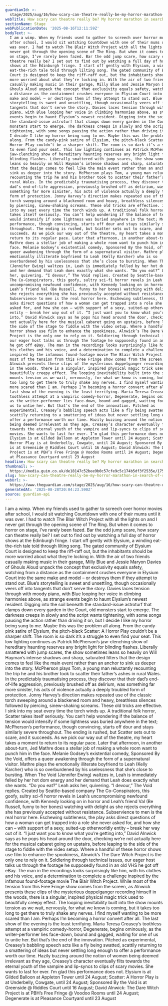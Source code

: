 ```yaml
---
guardianId: >-
  stage/2025/aug/16/how-scary-can-theatre-really-be-my-horror-marathon-in-search-of-stage-frights
webTitle: How scary can theatre really be? My horror marathon in search of stage frights
sectionName: Stage
webPublicationDate: '2025-08-16T12:11:59Z'
bodyText: >-
  I am a wimp. When my friends used to gather to screech over horror movies
  after school, I would sit watching Countdown with one of their mums until it
  was over. I had to watch The Blair Witch Project with all the lights on and I
  never got through the opening scene of The Ring. But when it comes to horror
  on stage, I’ve rarely been fazed. Bar the odd jump scare, how scary can
  theatre really be? I set out to find out by watching a full day of horror
  shows at the Edinburgh fringe. I start off gently with Elysium, a winding
  eat-the-rich tale told through lilting song. The gated community of Elysium
  Court is designed to keep the riff-raff out, but the inhabitants should be
  more worried about what they’re locking in. With the air of two friends
  casually making music in their garage, Milly Blue and Jessie Maryon Davies of
  Ghouls Aloud unpack the concept that exclusivity equals safety, watching from
  a distance as the containment crushes everyone in Elysium Court into the same
  make and model – or destroys them if they attempt to stand out. Blue’s
  storytelling is sweet and unsettling, though occasionally veers off into
  tangents that don’t serve the story. Davies laces tension through with moody
  piano, with Blue looping her voice in climbing harmonies above, as strange
  events begin to haunt Elysium’s newest resident. Digging into the soil beneath
  the standard-issue astroturf that clamps down every garden in the Court, old
  monsters start to emerge. The darkness creeps in slowly and the script wants
  tightening, with some songs pausing the action rather than driving it on, but
  I decide I like my horror being sung to me. Maybe this was the problem all
  along. From the candy-pink satire of Elysium, the pitch-black Scatter: A
  Horror Play couldn’t be a sharper shift. The room is so dark it’s a struggle
  to even find your seat. This low lighting continues as Patrick McPherson’s
  jaw-clenching show of hereditary haunting reserves any bright light for
  blinding flashes. Liberally smattered with jump scares, the show sometimes
  leans so heavily on Will Hayman’s intense shadows and sharp, saturated filters
  that the design comes to feel like the main event rather than an anchor to
  sink us deeper into the story. McPherson plays Tom, a young man reluctantly
  recounting the trip he and his brother took to scatter their father’s ashes in
  rural Wales. In the predictably traumatising process, they discover that their
  dad’s end-of-life aggression, previously brushed off as delirium, was
  something far more sinister, his acts of violence actually a deeply troubled
  form of protection. Jonny Harvey’s direction makes repeated use of the classic
  torch sweeping around a blackened room and heavy, breathless silences followed
  by piercing, sinew-shaking screams. These old tricks are effective. I sink
  into my seat every time the torch winds up. A traditional folk horror, Scatter
  takes itself seriously. You can’t help wondering if the balance of tension
  would intensify if some lightness was buried anywhere in the text; McPherson’s
  performance, though convincing, starts off dour and stays similarly severe
  throughout. The ending is rushed, but Scatter sets out to scare, and it
  succeeds. As we pick our way out of the theatre, my heart takes a moment to
  return to its regular pace. Later that afternoon, in another about-turn, Jed
  Mathre does a stellar job of making a whole room want to punch him in the
  face. Melanie Godsey’s existential comedy, Sponsored By the Void, offers a
  queer awakening through the form of a supernatural visitor. Mathre plays the
  emotionally illiterate boyfriend to Leah (Kelly Karcher) who is so
  overburdened by his uselessness that she’s close to bursting. When The Void
  (Jennifer Ewing) waltzes in, Leah is immediately felled by her hot dom energy
  and her demand that Leah does exactly what she wants. “Do you eat?” Leah asks
  her, quivering. “I devour,” The Void replies. Created by Seattle-based company
  The Co-Conspirators, this goofy, sultry sci-fi horror revels in Leah’s
  uncompromising newfound confidence, with Kennedy looking on in horror and
  Leah’s friend Val (Be Russell, funny to her bones) watching with delight as
  she rejects everything she has previously accepted without resistance.
  Subservience to men is the real horror here. Eschewing subtleness, the play
  asks direct questions of how a woman can get trapped into a role she never
  asked for, and how she can – with support of a sexy, suited-up otherworldly
  entity – break her way out of it. “I just want you to know what you’re getting
  into,” David Alnwick says as he pops his head around the door, checking we’re
  not actually here for the musical cabaret going on upstairs, before leaping to
  the side of the stage to fiddle with the video setup. Where a handful of these
  horror shows use film to enhance the spookiness, Alnwick’s The Dare Witch
  Project is the only one to rely on it. Soldiering through technical issues,
  our eager host talks us through the footage he supposedly found in an old VHS
  he got off eBay. The man in the recordings looks surprisingly like him, with
  his clothes and his voice, and a determination to complete a challenge
  inspired by the infamous found-footage movie The Blair Witch Project. While
  most of the tension from this Free Fringe show comes from the screen, as
  Alnwick presents these clips of the mysterious doppelganger recording himself
  in the woods, there is a singular, inspired physical magic trick used to
  beautifully creepy effect. The looping inevitability built into the show
  mounts tension as we wait, nervously, for what we know is coming, but it takes
  too long to get there to truly shake any nerves. I find myself wanting to be
  more scared than I am. Perhaps I’m becoming a horror convert after all. The
  last show of the evening is the least terrifying. Maria Teresa Creasey’s
  toothless attempt at a vampiric comedy-horror, Degenerate, begins ominously,
  as the writer-performer lies face-down, bound and gagged, waiting for one of
  us to untie her. But that’s the end of the innovation. Pitched as
  experimental, Creasey’s babbling speech acts like a fly being swatted,
  scattily returning to a smattering of ideas but never settling long enough to
  offer a performance worth our time. Hazily buzzing around the notion of women
  being deemed irrelevant as they age, Creasey’s character eventually flits
  towards the eternal youth of the vampire and lip-syncs to clips of scary
  movies. She wants to last for ever. I’m glad this performance does not.
  Elysium is at Gilded Balloon at Appleton Tower until 24 August; Scatter: A
  Horror Play is at Underbelly, Cowgate, until 24 August; Sponsored By the Void
  is at Greenside @ Riddles Court until 16 August; David Alnwick: The Dare Witch
  Project is at PBH’s Free Fringe @ Voodoo Rooms until 24 August; Degenerate is
  at Pleasance Courtyard until 23 August
headline: How scary can theatre really be? My horror marathon in search of stage frights
thumbnail: >-
  https://media.guim.co.uk/de18147c52bee9b0c57cfe9c5c174b5df3f2535e/1750_0_3957_3166/500.jpg
slug: how-scary-can-theatre-really-be-my-horror-marathon-in-search-of-stage-frights
webUrl: >-
  https://www.theguardian.com/stage/2025/aug/16/how-scary-can-theatre-really-be-my-horror-marathon-in-search-of-stage-frights
generatedAt: '2025-08-28T20:04:23.590Z'
source: guardian-api
---
```

I am a wimp. When my friends used to gather to screech over horror movies after school, I would sit watching Countdown with one of their mums until it was over. I had to watch The Blair Witch Project with all the lights on and I never got through the opening scene of The Ring. But when it comes to horror on stage, I’ve rarely been fazed. Bar the odd jump scare, how scary can theatre really be? I set out to find out by watching a full day of horror shows at the Edinburgh fringe. I start off gently with Elysium, a winding eat-the-rich tale told through lilting song. The gated community of Elysium Court is designed to keep the riff-raff out, but the inhabitants should be more worried about what they’re locking in. With the air of two friends casually making music in their garage, Milly Blue and Jessie Maryon Davies of Ghouls Aloud unpack the concept that exclusivity equals safety, watching from a distance as the containment crushes everyone in Elysium Court into the same make and model – or destroys them if they attempt to stand out. Blue’s storytelling is sweet and unsettling, though occasionally veers off into tangents that don’t serve the story. Davies laces tension through with moody piano, with Blue looping her voice in climbing harmonies above, as strange events begin to haunt Elysium’s newest resident. Digging into the soil beneath the standard-issue astroturf that clamps down every garden in the Court, old monsters start to emerge. The darkness creeps in slowly and the script wants tightening, with some songs pausing the action rather than driving it on, but I decide I like my horror being sung to me. Maybe this was the problem all along. From the candy-pink satire of Elysium, the pitch-black Scatter: A Horror Play couldn’t be a sharper shift. The room is so dark it’s a struggle to even find your seat. This low lighting continues as Patrick McPherson’s jaw-clenching show of hereditary haunting reserves any bright light for blinding flashes. Liberally smattered with jump scares, the show sometimes leans so heavily on Will Hayman’s intense shadows and sharp, saturated filters that the design comes to feel like the main event rather than an anchor to sink us deeper into the story. McPherson plays Tom, a young man reluctantly recounting the trip he and his brother took to scatter their father’s ashes in rural Wales. In the predictably traumatising process, they discover that their dad’s end-of-life aggression, previously brushed off as delirium, was something far more sinister, his acts of violence actually a deeply troubled form of protection. Jonny Harvey’s direction makes repeated use of the classic torch sweeping around a blackened room and heavy, breathless silences followed by piercing, sinew-shaking screams. These old tricks are effective. I sink into my seat every time the torch winds up. A traditional folk horror, Scatter takes itself seriously. You can’t help wondering if the balance of tension would intensify if some lightness was buried anywhere in the text; McPherson’s performance, though convincing, starts off dour and stays similarly severe throughout. The ending is rushed, but Scatter sets out to scare, and it succeeds. As we pick our way out of the theatre, my heart takes a moment to return to its regular pace. Later that afternoon, in another about-turn, Jed Mathre does a stellar job of making a whole room want to punch him in the face. Melanie Godsey’s existential comedy, Sponsored By the Void, offers a queer awakening through the form of a supernatural visitor. Mathre plays the emotionally illiterate boyfriend to Leah (Kelly Karcher) who is so overburdened by his uselessness that she’s close to bursting. When The Void (Jennifer Ewing) waltzes in, Leah is immediately felled by her hot dom energy and her demand that Leah does exactly what she wants. “Do you eat?” Leah asks her, quivering. “I devour,” The Void replies. Created by Seattle-based company The Co-Conspirators, this goofy, sultry sci-fi horror revels in Leah’s uncompromising newfound confidence, with Kennedy looking on in horror and Leah’s friend Val (Be Russell, funny to her bones) watching with delight as she rejects everything she has previously accepted without resistance. Subservience to men is the real horror here. Eschewing subtleness, the play asks direct questions of how a woman can get trapped into a role she never asked for, and how she can – with support of a sexy, suited-up otherworldly entity – break her way out of it. “I just want you to know what you’re getting into,” David Alnwick says as he pops his head around the door, checking we’re not actually here for the musical cabaret going on upstairs, before leaping to the side of the stage to fiddle with the video setup. Where a handful of these horror shows use film to enhance the spookiness, Alnwick’s The Dare Witch Project is the only one to rely on it. Soldiering through technical issues, our eager host talks us through the footage he supposedly found in an old VHS he got off eBay. The man in the recordings looks surprisingly like him, with his clothes and his voice, and a determination to complete a challenge inspired by the infamous found-footage movie The Blair Witch Project. While most of the tension from this Free Fringe show comes from the screen, as Alnwick presents these clips of the mysterious doppelganger recording himself in the woods, there is a singular, inspired physical magic trick used to beautifully creepy effect. The looping inevitability built into the show mounts tension as we wait, nervously, for what we know is coming, but it takes too long to get there to truly shake any nerves. I find myself wanting to be more scared than I am. Perhaps I’m becoming a horror convert after all. The last show of the evening is the least terrifying. Maria Teresa Creasey’s toothless attempt at a vampiric comedy-horror, Degenerate, begins ominously, as the writer-performer lies face-down, bound and gagged, waiting for one of us to untie her. But that’s the end of the innovation. Pitched as experimental, Creasey’s babbling speech acts like a fly being swatted, scattily returning to a smattering of ideas but never settling long enough to offer a performance worth our time. Hazily buzzing around the notion of women being deemed irrelevant as they age, Creasey’s character eventually flits towards the eternal youth of the vampire and lip-syncs to clips of scary movies. She wants to last for ever. I’m glad this performance does not. Elysium is at Gilded Balloon at Appleton Tower until 24 August; Scatter: A Horror Play is at Underbelly, Cowgate, until 24 August; Sponsored By the Void is at Greenside @ Riddles Court until 16 August; David Alnwick: The Dare Witch Project is at PBH’s Free Fringe @ Voodoo Rooms until 24 August; Degenerate is at Pleasance Courtyard until 23 August
